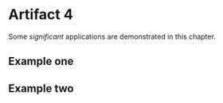 # Artifact 4

Some _significant_ applications are demonstrated in this chapter.

## Example one

## Example two
